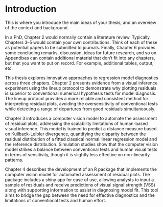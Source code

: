 # Introduction {#sec-intro}

This is where you introduce the main ideas of your thesis, and an overview of the context and background.

In a PhD, Chapter 2 would normally contain a literature review. Typically, Chapters 3--5 would contain your own contributions. Think of each of these as potential papers to be submitted to journals. Finally, Chapter 6 provides some concluding remarks, discussion, ideas for future research, and so on. Appendixes can contain additional material that don't fit into any chapters, but that you want to put on record. For example, additional tables, output, etc.

This thesis explores innovative approaches to regression model diagnostics across three chapters. Chapter 2 presents evidence from a visual inference experiment using the lineup protocol to demonstrate why plotting residuals is superior to conventional numerical hypothesis tests for model diagnosis. The lineup protocol provides a more reliable and consistent method for interpreting residual plots, avoiding the oversensitivity of conventional tests while detecting a range of departures from good residuals simultaneously.

Chapter 3 introduces a computer vision model to automate the assessment of residual plots, addressing the scalability limitations of human-based visual inference. This model is trained to predict a distance measure based on Kullback-Leibler divergence, quantifying the disparity between the residual distribution of a fitted classical normal linear regression model and the reference distribution. Simulation studies show that the computer vision model strikes a balance between conventional tests and human visual tests in terms of sensitivity, though it is slightly less effective on non-linearity patterns.

Chapter 4 describes the development of an R package that implements the computer vision model for automated assessment of residual plots. The package includes a shiny app for ease of use, allowing analysts to input a sample of residuals and receive predictions of visual signal strength (VSS) along with supporting information to assist in diagnosing model fit. This tool aims to bridge the gap between the need for effective diagnostics and the limitations of conventional tests and human effort.
